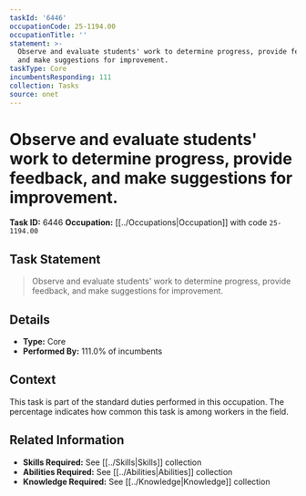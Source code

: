 ```yaml
---
taskId: '6446'
occupationCode: 25-1194.00
occupationTitle: ''
statement: >-
  Observe and evaluate students' work to determine progress, provide feedback,
  and make suggestions for improvement.
taskType: Core
incumbentsResponding: 111
collection: Tasks
source: onet
---
```

# Observe and evaluate students' work to determine progress, provide feedback, and make suggestions for improvement.

**Task ID:** 6446
**Occupation:** [[../Occupations|Occupation]] with code `25-1194.00`

## Task Statement

> Observe and evaluate students' work to determine progress, provide feedback, and make suggestions for improvement.

## Details

- **Type:** Core
- **Performed By:** 111.0% of incumbents

## Context

This task is part of the standard duties performed in this occupation. The percentage indicates how common this task is among workers in the field.

## Related Information

- **Skills Required:** See [[../Skills|Skills]] collection
- **Abilities Required:** See [[../Abilities|Abilities]] collection
- **Knowledge Required:** See [[../Knowledge|Knowledge]] collection
